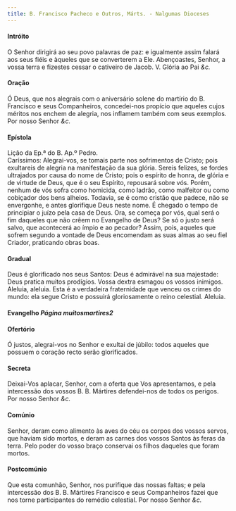 ```yaml
---
title: B. Francisco Pacheco e Outros, Márts. - Nalgumas Dioceses
---
```


<h4 class="text-center">Intróito</h4>
<div class="container-fluid">
  <div class="row">
    <div class="col-6 dropcaps text-justify"></div>
    <div class="col-6 text-justify">
      O Senhor dirigirá ao seu povo palavras de paz: e igualmente assim falará
      aos seus fiéis e àqueles que se converterem a Ele. Abençoastes, Senhor, a
      vossa terra e fizestes cessar o cativeiro de Jacob.
      <em></em>
      V. Glória ao Pai <em>&c.</em>
    </div>
</div>

<h4 class="text-center">Oração</h4>
<div class="container-fluid">
  <div class="row">
    <div class="col-6 dropcaps text-justify"></div>
    <div class="col-6 dropcaps text-justify">
      Ó Deus, que nos alegrais com o aniversário solene do martírio do B.
      Francisco e seus Companheiros, concedei-nos propício que aqueles cujos
      méritos nos enchem de alegria, nos inflamem também com seus exemplos. Por
      nosso Senhor <em>&c.</em>
    </div>
</div>

<h4 class="text-center">Epístola</h4>
<div class="container-fluid">
  <div class="row">
    <div class="col-6 text-justify"></div>
    <div class="col-6 text-justify">Lição da Ep.ª do B. Ap.º Pedro.</div>
    <div class="col-6 text-justify"></div>
    <div class="col-6 dropcaps text-justify">
      Caríssimos: Alegrai-vos, se tomais parte nos sofrimentos de Cristo; pois
      exultareis de alegria na manifestação da sua glória. Sereis felizes, se
      fordes ultrajados por causa do nome de Cristo; pois o espírito de honra,
      de glória e de virtude de Deus, que é o seu Espírito, repousará sobre vós.
      Porém, nenhum de vós sofra como homicida, como ladrão, como malfeitor ou
      como cobiçador dos bens alheios. Todavia, se é como cristão que padece,
      não se envergonhe, e antes glorifique Deus neste nome. É chegado o tempo
      de principiar o juízo pela casa de Deus. Ora, se começa por vós, qual será
      o fim daqueles que não crêem no Evangelho de Deus? Se só o justo será
      salvo, que acontecerá ao ímpio e ao pecador? Assim, pois, aqueles que
      sofrem segundo a vontade de Deus encomendam as suas almas ao seu fiel
      Criador, praticando obras boas.
    </div>
</div>

<h4 class="text-center">Gradual</h4>
<div class="container-fluid">
  <div class="row">
    <div class="col-6 dropcaps text-justify"></div>
    <div class="col-6 dropcaps text-justify">
      Deus é glorificado nos seus Santos: Deus é admirável na sua majestade:
      Deus pratica muitos prodígios. Vossa dextra esmagou os vossos inimigos.
    </div>
    <div class="col-6 text-justify"></div>
    <div class="col-6 text-justify">
      Aleluia, aleluia. Esta é a verdadeira fraternidade que venceu os crimes do
      mundo: ela segue Cristo e possuirá gloriosamente o reino celestial.
      Aleluia.
    </div>
</div>

<h4 class="text-center">
  Evangelho <em>Página muitosmartires2</em>
</h4>

<h4 class="text-center">Ofertório</h4>
<div class="container-fluid">
  <div class="row">
    <div class="col-6 dropcaps text-justify"></div>
    <div class="col-6 dropcaps text-justify">
      Ó justos, alegrai-vos no Senhor e exultai de júbilo: todos aqueles que
      possuem o coração recto serão glorificados.
    </div>
</div>

<h4 class="text-center">Secreta</h4>
<div class="container-fluid">
  <div class="row">
    <div class="col-6 dropcaps text-justify"></div>
    <div class="col-6 dropcaps text-justify">
      Deixai-Vos aplacar, Senhor, com a oferta que Vos apresentamos, e pela
      intercessão dos vossos B. B. Mártires defendei-nos de todos os perigos.
      Por nosso Senhor <em>&c.</em>
    </div>
</div>

<h4 class="text-center">Comúnio</h4>
<div class="container-fluid">
  <div class="row">
    <div class="col-6 dropcaps text-justify"></div>
    <div class="col-6 dropcaps text-justify">
      Senhor, deram como alimento às aves do céu os corpos dos vossos servos,
      que haviam sido mortos, e deram as carnes dos vossos Santos às feras da
      terra. Pelo poder do vosso braço conservai os filhos daqueles que foram
      mortos.
    </div>
</div>

<h4 class="text-center">Postcomúnio</h4>
<div class="container-fluid">
  <div class="row">
    <div class="col-6 dropcaps text-justify"></div>
    <div class="col-6 dropcaps text-justify">
      Que esta comunhão, Senhor, nos purifique das nossas faltas; e pela
      intercessão dos B. B. Mártires Francisco e seus Companheiros fazei que nos
      torne participantes do remédio celestial. Por nosso Senhor <em>&c.</em>
    </div>
</div>
